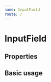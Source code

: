 ```yaml
---
name: InputField
route: /
---
```




# InputField


## Properties


<Props of={InputField} />


## Basic usage


<Playground>
    <Formik initialValues={{ field: 'Field' }}>
        <InputField
            name="field"
            label="Label"
            placeholder="Type something ..."
        />
    </Formik>
</Playground>